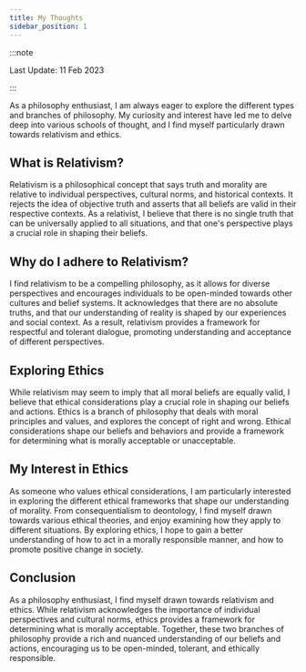 ```yaml
---
title: My Thoughts
sidebar_position: 1
---
```

:::note

Last Update: 11 Feb 2023

:::

As a philosophy enthusiast, I am always eager to explore the different types and branches of philosophy. My curiosity and interest have led me to delve deep into various schools of thought, and I find myself particularly drawn towards relativism and ethics.

## What is Relativism?
Relativism is a philosophical concept that says truth and morality are relative to individual perspectives, cultural norms, and historical contexts. It rejects the idea of objective truth and asserts that all beliefs are valid in their respective contexts. As a relativist, I believe that there is no single truth that can be universally applied to all situations, and that one's perspective plays a crucial role in shaping their beliefs.

## Why do I adhere to Relativism?
I find relativism to be a compelling philosophy, as it allows for diverse perspectives and encourages individuals to be open-minded towards other cultures and belief systems. It acknowledges that there are no absolute truths, and that our understanding of reality is shaped by our experiences and social context. As a result, relativism provides a framework for respectful and tolerant dialogue, promoting understanding and acceptance of different perspectives.

## Exploring Ethics
While relativism may seem to imply that all moral beliefs are equally valid, I believe that ethical considerations play a crucial role in shaping our beliefs and actions. Ethics is a branch of philosophy that deals with moral principles and values, and explores the concept of right and wrong. Ethical considerations shape our beliefs and behaviors and provide a framework for determining what is morally acceptable or unacceptable.

## My Interest in Ethics
As someone who values ethical considerations, I am particularly interested in exploring the different ethical frameworks that shape our understanding of morality. From consequentialism to deontology, I find myself drawn towards various ethical theories, and enjoy examining how they apply to different situations. By exploring ethics, I hope to gain a better understanding of how to act in a morally responsible manner, and how to promote positive change in society.

## Conclusion
As a philosophy enthusiast, I find myself drawn towards relativism and ethics. While relativism acknowledges the importance of individual perspectives and cultural norms, ethics provides a framework for determining what is morally acceptable. Together, these two branches of philosophy provide a rich and nuanced understanding of our beliefs and actions, encouraging us to be open-minded, tolerant, and ethically responsible.